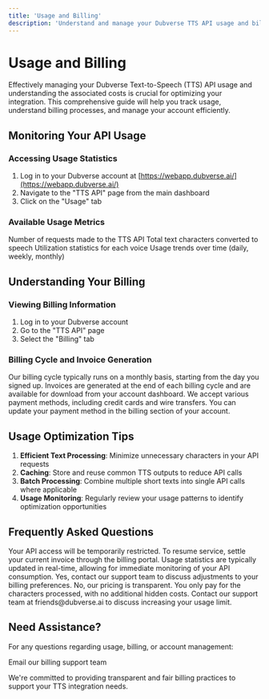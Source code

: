 ```yaml
---
title: 'Usage and Billing'
description: 'Understand and manage your Dubverse TTS API usage and billing'
---
```


# Usage and Billing

Effectively managing your Dubverse Text-to-Speech (TTS) API usage and understanding the associated costs is crucial for optimizing your integration. This comprehensive guide will help you track usage, understand billing processes, and manage your account efficiently.

## Monitoring Your API Usage

### Accessing Usage Statistics

1. Log in to your Dubverse account at [https://webapp.dubverse.ai/](https://webapp.dubverse.ai/)
2. Navigate to the "TTS API" page from the main dashboard
3. Click on the "Usage" tab

### Available Usage Metrics

<CardGroup cols={2}>
  <Card title="Total API Calls" icon="arrow-up-right-dots">
    Number of requests made to the TTS API
  </Card>
  <Card title="Characters Processed" icon="text-size">
    Total text characters converted to speech
  </Card>
  <Card title="Speaker Usage Breakdown" icon="chart-pie">
    Utilization statistics for each voice
  </Card>
  <Card title="Historical Data" icon="chart-line">
    Usage trends over time (daily, weekly, monthly)
  </Card>
</CardGroup>

## Understanding Your Billing

### Viewing Billing Information

1. Log in to your Dubverse account
2. Go to the "TTS API" page
3. Select the "Billing" tab

### Billing Cycle and Invoice Generation

<AccordionGroup>
  <Accordion title="Billing Cycle">
    Our billing cycle typically runs on a monthly basis, starting from the day you signed up.
  </Accordion>
  <Accordion title="Invoice Generation">
    Invoices are generated at the end of each billing cycle and are available for download from your account dashboard.
  </Accordion>
  <Accordion title="Payment Methods">
    We accept various payment methods, including credit cards and wire transfers. You can update your payment method in the billing section of your account.
  </Accordion>
</AccordionGroup>

## Usage Optimization Tips

1. **Efficient Text Processing**: Minimize unnecessary characters in your API requests
2. **Caching**: Store and reuse common TTS outputs to reduce API calls
3. **Batch Processing**: Combine multiple short texts into single API calls where applicable
4. **Usage Monitoring**: Regularly review your usage patterns to identify optimization opportunities

## Frequently Asked Questions

<AccordionGroup>
  <Accordion title="What happens if I exceed my usage cap?">
    Your API access will be temporarily restricted. To resume service, settle your current invoice through the billing portal.
  </Accordion>
  <Accordion title="How quickly is my usage data updated?">
    Usage statistics are typically updated in real-time, allowing for immediate monitoring of your API consumption.
  </Accordion>
  <Accordion title="Can I change my billing cycle or payment method?">
    Yes, contact our support team to discuss adjustments to your billing preferences.
  </Accordion>
  <Accordion title="Are there any hidden fees or charges?">
    No, our pricing is transparent. You only pay for the characters processed, with no additional hidden costs.
  </Accordion>
  <Accordion title="How do I request an increase in my usage cap?">
    Contact our support team at friends@dubverse.ai to discuss increasing your usage limit.
  </Accordion>
</AccordionGroup>

## Need Assistance?

For any questions regarding usage, billing, or account management:

<Card title="Contact Support" icon="headset" href="mailto:friends@dubverse.ai">
  Email our billing support team
</Card>

We're committed to providing transparent and fair billing practices to support your TTS integration needs.
